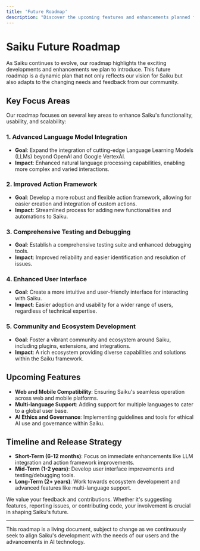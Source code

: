 ```yaml
---
title: 'Future Roadmap'
description: "Discover the upcoming features and enhancements planned for Saiku, driving its evolution and expanding its capabilities."
---
```

# Saiku Future Roadmap

As Saiku continues to evolve, our roadmap highlights the exciting developments and enhancements we plan to introduce. This future roadmap is a dynamic plan that not only reflects our vision for Saiku but also adapts to the changing needs and feedback from our community.

## Key Focus Areas

Our roadmap focuses on several key areas to enhance Saiku's functionality, usability, and scalability:

### 1. Advanced Language Model Integration

- **Goal**: Expand the integration of cutting-edge Language Learning Models (LLMs) beyond OpenAI and Google VertexAI.
- **Impact**: Enhanced natural language processing capabilities, enabling more complex and varied interactions.

### 2. Improved Action Framework

- **Goal**: Develop a more robust and flexible action framework, allowing for easier creation and integration of custom actions.
- **Impact**: Streamlined process for adding new functionalities and automations to Saiku.

### 3. Comprehensive Testing and Debugging

- **Goal**: Establish a comprehensive testing suite and enhanced debugging tools.
- **Impact**: Improved reliability and easier identification and resolution of issues.

### 4. Enhanced User Interface

- **Goal**: Create a more intuitive and user-friendly interface for interacting with Saiku.
- **Impact**: Easier adoption and usability for a wider range of users, regardless of technical expertise.

### 5. Community and Ecosystem Development

- **Goal**: Foster a vibrant community and ecosystem around Saiku, including plugins, extensions, and integrations.
- **Impact**: A rich ecosystem providing diverse capabilities and solutions within the Saiku framework.

## Upcoming Features

- **Web and Mobile Compatibility**: Ensuring Saiku's seamless operation across web and mobile platforms.
- **Multi-language Support**: Adding support for multiple languages to cater to a global user base.
- **AI Ethics and Governance**: Implementing guidelines and tools for ethical AI use and governance within Saiku.

## Timeline and Release Strategy

- **Short-Term (6-12 months)**: Focus on immediate enhancements like LLM integration and action framework improvements.
- **Mid-Term (1-2 years)**: Develop user interface improvements and testing/debugging tools.
- **Long-Term (2+ years)**: Work towards ecosystem development and advanced features like multi-language support.

<Note>
  We value your feedback and contributions. Whether it's suggesting features, reporting issues, or contributing code, your involvement is crucial in shaping Saiku's future.
</Note>

---

This roadmap is a living document, subject to change as we continuously seek to align Saiku's development with the needs of our users and the advancements in AI technology.

<Footer />
